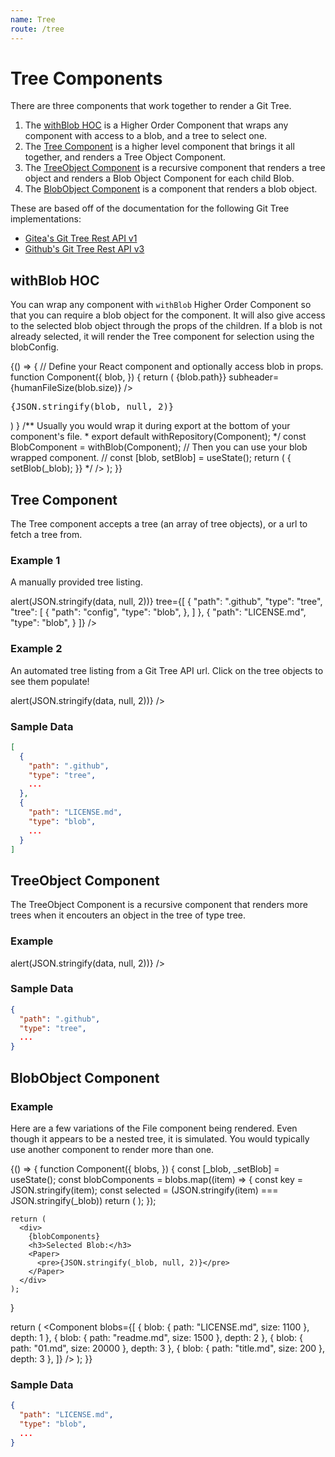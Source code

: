 ```yaml
---
name: Tree
route: /tree
---
```



# Tree Components

There are three components that work together to render a Git Tree.

1. The [withBlob HOC](/tree#withblob-hoc)  is a Higher Order Component that wraps any component with access to a blob, and a tree to select one.
1. The [Tree Component](/tree#tree-component) is a higher level component that brings it all together, and renders a Tree Object Component.
1. The [TreeObject Component](/tree#treeobject-component) is a recursive component that renders a tree object and renders a Blob Object Component for each child Blob.
1. The [BlobObject Component](/tree#blobobject-component) is a component that renders a blob object.

These are based off of the documentation for the following Git Tree implementations:
- <a href='https://try.gitea.io/api/swagger#/repository/GetTree' target='_blank'>Gitea's Git Tree Rest API v1</a>
- <a href='https://developer.github.com/v3/git/trees/' target='_blank'>Github's Git Tree Rest API v3</a>

## withBlob HOC

You can wrap any component with `withBlob` Higher Order Component so that you can require a blob object for the component.
It will also give access to the selected blob object through the props of the children.
If a blob is not already selected, it will render the Tree component for selection using the blobConfig.

<Playground>
{() => {
  // Define your React component and optionally access blob in props.
  function Component({
    blob,
  }) {
    return (
      <Card>
        <CardHeader title={<strong>{blob.path}</strong>} subheader={humanFileSize(blob.size)} />
        <CardContent>
          <pre>{JSON.stringify(blob, null, 2)}</pre>
        </CardContent>
      </Card>
    )
  }
  /** Usually you would wrap it during export at the bottom of your component's file.
   *  export default withRepository(Component);
   */
  const BlobComponent = withBlob(Component);
  // Then you can use your blob wrapped component.
  // const [blob, setBlob] = useState();
  return (
    <Paper>
      <BlobComponent
        //** Pass any props as you normally would. */
        blobConfig={{
          url:"https://bg.door43.org/api/v1/repos/unfoldingWord/en_ta/git/trees/master",
        }}
        /** Pass a previously returned repository object to skip blob/tree selection.
          blob={blob}
          onBlob={(_blob) => {
            setBlob(_blob);
          }}
          */
      />
    </Paper>
  );
}}
</Playground>

<Props of={withBlob} isToggle title="Props" />

## Tree Component

The Tree component accepts a tree (an array of tree objects),
or a url to fetch a tree from.

### Example 1

A manually provided tree listing.

<Playground>
<Paper>
  <Tree
    selected
    onBlob={(data) => alert(JSON.stringify(data, null, 2))}
    tree={[
      {
        "path": ".github",
        "type": "tree",
        "tree": [
          {
            "path": "config",
            "type": "blob",
          },
        ]
      },
      {
        "path": "LICENSE.md",
        "type": "blob",
      }
    ]}
  />
</Paper>
</Playground>

### Example 2

An automated tree listing from a Git Tree API url. Click on the tree objects to see them populate!

<Playground>
<Paper>
  <Tree
    selected
    url="https://api.github.com/repos/unfoldingword-box3/git-file-explorer/git/trees/748bc59ef4d5ac9bbacbe6f3d3f3604775540fee"
    onBlob={(data) => alert(JSON.stringify(data, null, 2))}
  />
</Paper>
</Playground>

<Props of={Tree} isToggle title="Props" />


### Sample Data
```json
[
  {
    "path": ".github",
    "type": "tree",
    ...
  },
  {
    "path": "LICENSE.md",
    "type": "blob",
    ...
  }
]
```


## TreeObject Component

The TreeObject Component is a recursive component that renders more trees
when it encouters an object in the tree of type tree.

### Example

<Playground>
<Paper>
  <TreeObject
    path=""
    type="tree"
    selected
    pathSelected="LICENSE.md"
    tree={[
      {
        "path": ".github",
        "type": "tree"
      },
      {
        "path": "content",
        "type": "tree"
      },
      {
        "path": "LICENSE.md",
        "type": "blob"
      },
      {
        "path": "README.md",
        "type": "blob"
      },
    ]}
    onBlob={(data) => alert(JSON.stringify(data, null, 2))}
  />
</Paper>
</Playground>

<Props of={TreeObject} isToggle title="Props" />

### Sample Data
```json
{
  "path": ".github",
  "type": "tree",
  ...
}
```


## BlobObject Component

### Example
Here are a few variations of the File component being rendered.
Even though it appears to be a nested tree, it is simulated.
You would typically use another component to render more than one.

<Playground>
{() => {
  function Component({
    blobs,
  }) {
    const [_blob, _setBlob] = useState();
    const blobComponents = blobs.map((item) => {
      const key = JSON.stringify(item);
      const selected = (JSON.stringify(item) === JSON.stringify(_blob))
      return (
        <Paper key={key} style={{margin: '1em 0'}}>
          <BlobObject
            blob={item.blob}
            selected={selected}
            onBlob={_setBlob}
          />
        </Paper>
      );
    });

    return (
      <div>
        {blobComponents}
        <h3>Selected Blob:</h3>
        <Paper>
          <pre>{JSON.stringify(_blob, null, 2)}</pre>
        </Paper>
      </div>
    );
  }

  return (
    <Component
      blobs={[
        { blob: { path: "LICENSE.md", size: 1100 }, depth: 1 },
        { blob: { path: "readme.md", size: 1500 }, depth: 2 },
        { blob: { path: "01.md", size: 20000 }, depth: 3 },
        { blob: { path: "title.md", size: 200 }, depth: 3 },
      ]}
    />
  );
}}
</Playground>

<Props of={BlobObject} isToggle title="Props" />

### Sample Data
```json
{
  "path": "LICENSE.md",
  "type": "blob",
  ...
}
```
